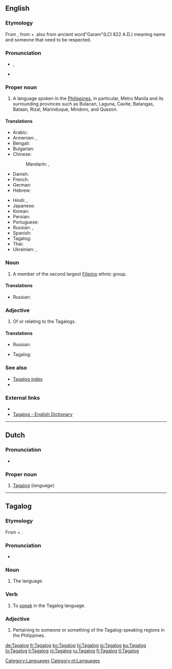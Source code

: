 {{interwiktionary|code=tl}}
==English==
{{wikipedia}}

===Etymology===
From {{etyl|tl}} {{term|Tagalog|lang=tl}}, from {{term|taga-||native of|lang=tl}} + {{term|ilog||river|lang=tl}}.also from ancient word"Garam"(LCI 822 A.D.) meaning name and someone that need to be respected.

===Pronunciation===
* {{IPA|/tɑːˈgɑː.lɑːg/|/təːˈgɑː.lɑːg/}}, {{SAMPA|/tA"gA:.lAg/}}
* {{enPR|tä.gäˈ.log}}

===Proper noun===
{{en-proper noun}}

# A language spoken in the [[Philippines]], in particular, Metro Manila and its surrounding provinces such as Bulacan, Laguna, Cavite, Batangas, Bataan, Rizal, Marinduque, Mindoro, and Quezon.

====Translations====
{{trans-top|language}}
* Arabic: {{t|ar|تاغالوغية|f|tr=taghalughíyya}}
* Armenian: {{t-|hy|տագալերեն|tr=tagaleren}}, {{t-|hy|տագալոգ|tr=tagalog}}
* Bengali: {{t|bn|তাগালোগভাষা|tr=tāgālōga bhāṣā|sc=Beng|xs=Bengali}}
* Bulgarian: {{t|bg|тагалог|m|tr=tagálog}}
* Chinese:
*: Mandarin: {{t|cmn|他加祿語|sc=Hani}},  {{t|cmn|他加禄语|tr=Tājiālù-yǔ|sc=Hani}}
* Danish: {{t-|da|tagalog}}
* French: {{t+|fr|tagalog|m}}
* German: {{t+|de|Tagalog|n}}
* Hebrew: {{t|he|טאגאלוג}}
{{trans-mid}}
* Hindi: {{t|hi|टागालोग भाषा|tr=ṭāgālōg bhāṣā|xs=Hindi}},  {{t|hi|टागालोग|tr=ṭāgālōg|xs=Hindi}}
* Japanese: {{t|ja|タガログ語|tr=Tagarogu-go}}
* Korean: {{t|ko|타갈로그어|tr=Tagallogeu-eo}}
* Persian: {{t|fa|زبان تاگالوگ}}
* Portuguese: {{t|pt|tagalo|m}}
* Russian: {{t|ru|тагaльский|m|tr=tagál’skij}},  {{t|ru|тагалог|m|tr=tagálog}}
* Spanish: {{t|es|tagalo|m}}
* Tagalog: {{t+|tl|Tagalog|xs=Tagalog}}
* Thai: {{t|th|ภาษาตากาล็อก|tr=paa-săa dtaa-gaa-lók}}
* Ukrainian: {{t|uk|тагальська|f|tr=tahál’s’ka|xs=Ukrainian}},  {{t|uk|тагалог|m|tr=taháloh|xs=Ukrainian}}
{{trans-bottom}}

===Noun===
{{en-noun|pl=Tagalog|pl2=Tagalogs}}

# A member of the second largest [[Filipino]] ethnic group.

====Translations====
{{trans-top|member of the largest Filipino ethnic group}}
* Russian: {{t|ru|тагaл|m|tr=tagál}}
{{trans-mid}}
{{trans-bottom}}

===Adjective===
{{en-adj|-}}

# Of or relating to the Tagalogs.

====Translations====
{{trans-top|of or relating to the Tagalogs}}
* Russian: {{t|ru|тагaльский|tr=tagál’skij}}
{{trans-mid}}
* Tagalog: {{t+|tl|Tagalog|xs=Tagalog}}
{{trans-bottom}}

===See also===
* [[Index:Tagalog|Tagalog index]]
* {{langcat}}
<!--*[[Filipino]], [[Pilipino]]
* [[Wiktionary:Filipino index|Filipino index]]-->

===External links===
* {{ISO 639|link=Ethnologue|1code=tl|code=tgl}}
* [http://www.tagalog-dictionary.com Tagalog - English Dictionary]

[[Category:Languages]]

----

==Dutch==
===Pronunciation===
*{{audio|Nl-Tagalog.ogg|audio}}


===Proper noun===
{{nl-proper noun|g=n}}

# [[#English|Tagalog]] (''language'')

[[Category:nl:Languages]]

----

==Tagalog==

===Etymology===
From {{term|taga-||native of|lang=tl}} + {{term|ilog||river|lang=tl}}.

===Pronunciation===
* {{IPA|/tɐˈgaːlog/|lang=tl}}

===Noun===
{{tl-noun}}

# The {{l|en|Tagalog}} language.

===Verb===
{{infl|tl|verb}}

# To [[speak]] in the Tagalog language.

===Adjective===
{{infl|tl|adjective}}

# Pertaining to someone or something of the Tagalog-speaking regions in the Philippines.

[[de:Tagalog]]
[[fr:Tagalog]]
[[ko:Tagalog]]
[[hi:Tagalog]]
[[io:Tagalog]]
[[ku:Tagalog]]
[[lo:Tagalog]]
[[li:Tagalog]]
[[nl:Tagalog]]
[[ru:Tagalog]]
[[fi:Tagalog]]
[[tl:Tagalog]]